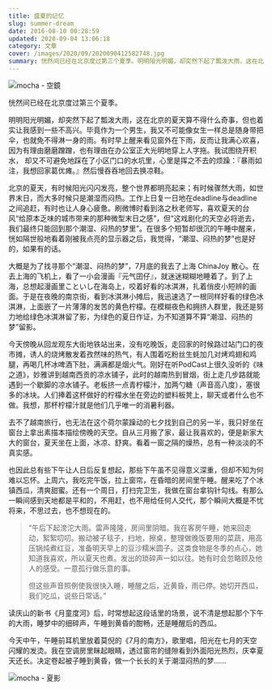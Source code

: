 ```yaml
---
title: 盛夏的记忆
slug: summer-dream
date: 2016-08-10 00:28:59
updated: 2020-09-04 13:06:18
category: 文章
cover: /images/2020/09/2020090412582748.jpg
summary: 恍然间已经在北京度过第三个夏季。明明阳光明媚，却突然下起了瓢泼大雨，这在北京的夏天算不得什么奇事，但也着实让我感到一些不高兴。
---
```


![mocha - 空鏡](/images/2020/09/2020090412582582.jpg)

恍然间已经在北京度过第三个夏季。

明明阳光明媚，却突然下起了瓢泼大雨，这在北京的夏天算不得什么奇事，但也着实让我感到一些不高兴。毕竟作为一个男生，我又不可能像女生一样总是随身带把伞，也就免不得淋一身的雨。有时早上醒来看见窗外在下雨，反而让我满心欢喜，因为有理由磨磨蹭蹭，也有理由在办公室正大光明地穿上人字拖。我试图绕开积水， 却又不可避免地踩在了小区门口的水坑里，心里是挥之不去的烦躁：『暴雨如注，我想回家葛优瘫。』然后慢吞吞地回去换凉鞋。

北京的夏天，有时候阳光闪闪发亮，整个世界都明亮起来；有时候骤然大雨，如世界末日，而大多时候只是潮湿而闷热。工作上日复一日地在deadline与deadline之间追赶，有时也让人身心疲惫。刷微博时看到洛之秋老师写，喜欢夏天的台风“给原本乏味的城市带来的那种微型末日之感”，但“这戏剧化的天空必将逝去，我们最终只能回到那个潮湿、闷热的梦里”。在很多个短暂却很沉的午睡中醒来，恍如隔世般地看着刚被我点亮的显示器之后，我觉得，“潮湿、闷热的梦”也是好的，如果有的话。

大概是为了找寻那个“潮湿、闷热的梦”，7月底的我去了上海 ChinaJoy 散心。在去上海的飞机上，看了一小会漫画『元气囝仔』，就迷迷糊糊地睡着了。到了上海，总想起漫画里こといし在海岛上，咬着好看的冰淇淋，扎着俏皮小短辨的画面。于是在夜晚的南京街，看到冰淇淋小摊后，我迅速选了一根同样好看的绿色冰淇淋，上面嵌了一片薄薄的发苦的黄色柠檬。在模糊夜色和拥挤人群里，我还是努力地给绿色冰淇淋留了影，为绿色的夏日作证，为不知道算不算“潮湿、闷热的梦”留影。

今天傍晚从回龙观东大街地铁站出来，没有吃晚饭，走回家的时候路过站门口的夜市摊，诱人的烧烤散发着孜然味的热气，有人围着吃粉丝生蚝加几对烤鸡翅和鸡腿，再喝几杯冰啤酒下肚，满满都是烟火气。刚好在听PodCast上很久没听的《味之道》，妙雅讲到越南西贡的凉水铺子，此时的越南热到冒烟，街上走几步路就能遇到一个歇脚的凉水铺子。老板挤一点青柠檬汁，加两勺糖（声音高八度），塞很多的冰块。人们捧着这杯做好的柠檬水坐在旁边的塑料板凳上，聊天或者什么也不做。我想，那杯柠檬汁就是他们几乎唯一的消暑利器。

去不了越南旅行，也无法在这个荷尔蒙躁动的七夕找到自己的另一半，我只好坐在窗台上拿出素描本描绘傍晚的天空。自从三月搬了家，最让我喜欢的，便是新家大大的窗台，夏天坐在上面，冰凉、舒爽。看着一窗之隔的燥热，总有一种淡淡的不真实感。

也因此总有些下午让人日后反复想起，那些下午虽不见得意义深重，但却不知为何难以忘怀。上周六，我吃完午饭，拉上窗帘，在昏暗的房间里午睡。醒来吃了个冰镇西瓜，清爽甜蜜。还有一个周日，打扫完卫生，我做在窗台拿钩针勾线。有那么一瞬间感到天地都是平和的，不用赶，也不用给任何人交代，那个瞬间大概是不忧将来，不思过去，也不想现在的。

>“午后下起滂沱大雨。雷声隆隆，房间里阴暗。我在客房午睡，她来回走动，絮絮叨叨。搬动被子毯子，扫地，擦桌，整理做晚饭要用的菜蔬，用高压锅炖煮红豆，准备明天早上的豆沙糯米圆子。这类食物是冬季的点心，她知道我喜欢，所以夏天也煮。发出的琐碎声一如以往。她有时会忽略顾及他人的感受。一意孤行做乐意的事。
>
>但这些声音照例使我很快入睡，睡醒之后，近黄昏，雨已停。她切开西瓜，我们吃瓜，说些日常话。”

读庆山的新书《月童度河》后，时常想起这段话里的场景，说不清是想起那个下午的大雨，睡梦中的细碎声，午睡到黄昏的酣畅，还是睡醒后的西瓜。

今天中午，午睡前耳机里放着莫倪的《7月的南方》，歌里唱，阳光在七月的天空闪耀的发烫。我在空调房里眯起眼睛，透过窗帘的缝隙看到外面阳光热烈，庆幸夏天还长。决定卷起被子睡到黄昏，做一个长长的关于潮湿闷热的梦……

![mocha - 夏影](/images/2020/09/2020090413054831.jpg)
